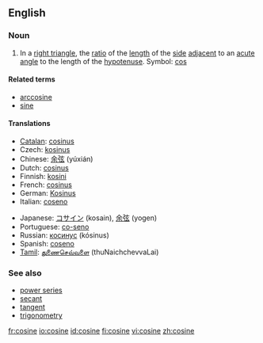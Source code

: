 ==English==

===Noun===
{{en-noun}}

# {{trigonometry}} In a [[right triangle]], the [[ratio]] of the [[length]] of the [[side]] [[adjacent]] to an [[acute]] [[angle]] to the length of the [[hypotenuse]]. Symbol: [[cos]]
<!--These definitions are equivalent to the one above and so do not define different senses of the word.
# {{mathematics}} The ''x'' [[coordinate]] of the [[point]] on the [[unit]] [[circle]] at the given [[anticlockwise]] angle from the ''x'' [[axis]].
# {{mathematics}} The [[sum]] of the [[real]] or [[complex]] [[power series]]
:: <math>\sum_0^\infty{{(-1)^{n}}\over{(2n)!}}x^{2n}</math>
-->

====Related terms====
* [[arccosine]]
* [[sine]]

====Translations====
{{trans-top|trigonometric function}}
* [[Catalan]]: [[cosinus#Catalan|cosinus]] {{m}}
* Czech: [[kosinus]] {{m}}
* Chinese: [[余弦]] (yúxián)
* Dutch: [[cosinus#Dutch|cosinus]] {{m}}
* Finnish: [[kosini]]
* French: [[cosinus#French|cosinus]] {{m}}
* German: [[Kosinus]] {{m}}
* Italian: [[coseno#Italian|coseno]] {{m}}
{{trans-mid}}
* Japanese: [[コサイン]] (kosain), [[余弦]] (yogen)
* Portuguese: [[co-seno]] {{m}}
* Russian: [[косинус]] (kósinus) {{m}}
* Spanish: [[coseno#Spanish|coseno]] {{m}}
* [[Tamil]]: [[துணைசெவ்வளை]] (thuNaichchevvaLai)
{{trans-bottom}}

===See also===
* [[power series]]
* [[secant]]
* [[tangent]]
* [[trigonometry]]

[[fr:cosine]]
[[io:cosine]]
[[id:cosine]]
[[fi:cosine]]
[[vi:cosine]]
[[zh:cosine]]
